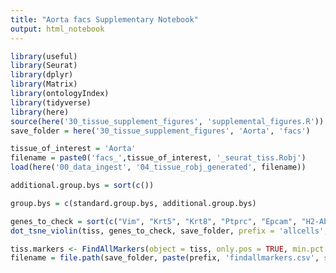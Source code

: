 ```yaml
---
title: "Aorta facs Supplementary Notebook"
output: html_notebook
---
```


```r
library(useful)
library(Seurat)
library(dplyr)
library(Matrix)
library(ontologyIndex)
library(tidyverse)
library(here)
source(here('30_tissue_supplement_figures', 'supplemental_figures.R'))
save_folder = here('30_tissue_supplement_figures', 'Aorta', 'facs')

tissue_of_interest = 'Aorta'
filename = paste0('facs_',tissue_of_interest, '_seurat_tiss.Robj')
load(here('00_data_ingest', '04_tissue_robj_generated', filename))

additional.group.bys = sort(c())

group.bys = c(standard.group.bys, additional.group.bys)

genes_to_check = sort(c("Vim", "Krt5", "Krt8", "Ptprc", "Epcam", "H2-Ab1", "H2-Aa", "Cd34", "Cdh5", "Cd14", "Vwf", "Syk", "Col1a2", "Timp2", "Cd74", "Laptm5", "Selplg", "Pecam1", "Fabp4", "Sox18", "Icam1", "Tek", "Vcam1", "Vegfa", "Adipor1", "Car3", "Alas2", "Acta2", "Dcn", "Myocd", "Tagln", "Myh11", "S100a4", "Cd3e", "Pdgfra", "Kit", "Gypa", "Col6a3", "Fap"))
dot_tsne_violin(tiss, genes_to_check, save_folder, prefix = 'allcells', group.bys)
```


```r
tiss.markers <- FindAllMarkers(object = tiss, only.pos = TRUE, min.pct = 0.25, thresh.use = 0.25)
filename = file.path(save_folder, paste(prefix, 'findallmarkers.csv', sep='_'))
```

